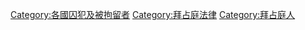 [[Category:各國囚犯及被拘留者|Category:各國囚犯及被拘留者]]
[[Category:拜占庭法律|Category:拜占庭法律]]
[[Category:拜占庭人|Category:拜占庭人]]